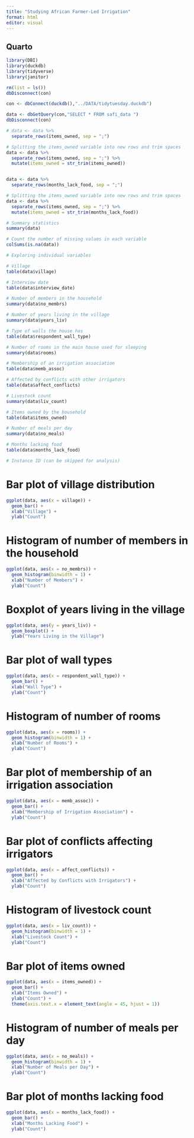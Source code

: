 ---
title: "Studying African Farmer-Led Irrigation"
format: html
editor: visual
---

## Quarto

```{r setup, include=FALSE, echo = FALSE,message=FALSE}
library(DBI)
library(duckdb)
library(tidyverse)
library(janitor)
```

```{r}
rm(list = ls())
dbDisconnect(con)
```
```{r}
con <- dbConnect(duckdb(),"../DATA/tidytuesday.duckdb")
```
```{r}
data <- dbGetQuery(con,"SELECT * FROM safi_data ")
dbDisconnect(con)
```
```{r}
# data <- data %>%
  separate_rows(items_owned, sep = ";")

# Splitting the items_owned variable into new rows and trim spaces
data <- data %>%
  separate_rows(items_owned, sep = ";") %>%
  mutate(items_owned = str_trim(items_owned))


data <- data %>%
  separate_rows(months_lack_food, sep = ";")

# Splitting the items_owned variable into new rows and trim spaces
data <- data %>%
  separate_rows(items_owned, sep = ";") %>%
  mutate(items_owned = str_trim(months_lack_food))

```


```{r}


# Summary statistics
summary(data)

# Count the number of missing values in each variable
colSums(is.na(data))

# Exploring individual variables

# Village
table(data$village)

# Interview date
table(data$interview_date)

# Number of members in the household
summary(data$no_membrs)

# Number of years living in the village
summary(data$years_liv)

# Type of walls the house has
table(data$respondent_wall_type)

# Number of rooms in the main house used for sleeping
summary(data$rooms)

# Membership of an irrigation association
table(data$memb_assoc)

# Affected by conflicts with other irrigators
table(data$affect_conflicts)

# Livestock count
summary(data$liv_count)

# Items owned by the household
table(data$items_owned)

# Number of meals per day
summary(data$no_meals)

# Months lacking food
table(data$months_lack_food)

# Instance ID (can be skipped for analysis)
```

# Bar plot of village distribution

```{r}
ggplot(data, aes(x = village)) +
  geom_bar() +
  xlab("Village") +
  ylab("Count")

```

# Histogram of number of members in the household

```{r}

ggplot(data, aes(x = no_membrs)) +
  geom_histogram(binwidth = 1) +
  xlab("Number of Members") +
  ylab("Count")

```

# Boxplot of years living in the village

```{r}
ggplot(data, aes(y = years_liv)) +
  geom_boxplot() +
  ylab("Years Living in the Village")

```

# Bar plot of wall types

```{r}
ggplot(data, aes(x = respondent_wall_type)) +
  geom_bar() +
  xlab("Wall Type") +
  ylab("Count")

```

# Histogram of number of rooms

```{r}
ggplot(data, aes(x = rooms)) +
  geom_histogram(binwidth = 1) +
  xlab("Number of Rooms") +
  ylab("Count")

```

# Bar plot of membership of an irrigation association

```{r}
ggplot(data, aes(x = memb_assoc)) +
  geom_bar() +
  xlab("Membership of Irrigation Association") +
  ylab("Count")

```

# Bar plot of conflicts affecting irrigators

```{r}
ggplot(data, aes(x = affect_conflicts)) +
  geom_bar() +
  xlab("Affected by Conflicts with Irrigators") +
  ylab("Count")

```

# Histogram of livestock count

```{r}
ggplot(data, aes(x = liv_count)) +
  geom_histogram(binwidth = 1) +
  xlab("Livestock Count") +
  ylab("Count")

```

# Bar plot of items owned

```{r}
ggplot(data, aes(x = items_owned)) +
  geom_bar() +
  xlab("Items Owned") +
  ylab("Count") +
  theme(axis.text.x = element_text(angle = 45, hjust = 1))

```

# Histogram of number of meals per day

```{r}
ggplot(data, aes(x = no_meals)) +
  geom_histogram(binwidth = 1) +
  xlab("Number of Meals per Day") +
  ylab("Count")

```

# Bar plot of months lacking food

```{r}
ggplot(data, aes(x = months_lack_food)) +
  geom_bar() +
  xlab("Months Lacking Food") +
  ylab("Count")

```

